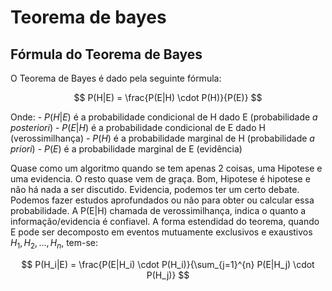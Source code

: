 # Teorema de bayes {#title .headline-page }

## Fórmula do Teorema de Bayes

O Teorema de Bayes é dado pela seguinte fórmula:

$$
P(H|E) = \frac{P(E|H) \cdot P(H)}{P(E)}
$$

Onde:
- $P(H|E)$ é a probabilidade condicional de H dado E (probabilidade *a posteriori*)
- $P(E|H)$ é a probabilidade condicional de E dado H (verossimilhança)
- $P(H)$ é a probabilidade marginal de H (probabilidade *a priori*)
- $P(E)$ é a probabilidade marginal de E (evidência)


Quase como um algoritmo quando se tem apenas 2 coisas, uma Hipotese e uma evidencia. O resto quase vem de graça. Bom, Hipotese é hipotese e não há nada a ser discutido. Evidencia, podemos ter um certo debate. Podemos fazer estudos aprofundados ou não para obter ou calcular essa probabilidade. A P(E|H) chamada de verossimilhança, indica o quanto a informação/evidencia é confiavel.
A forma estendidad do teorema, quando E pode ser decomposto em eventos mutuamente exclusivos e exaustivos $H_1, H_2, ..., H_n$, tem-se: 

$$
P(H_i|E) = \frac{P(E|H_i) \cdot P(H_i)}{\sum_{j=1}^{n} P(E|H_j) \cdot P(H_j)}
$$

